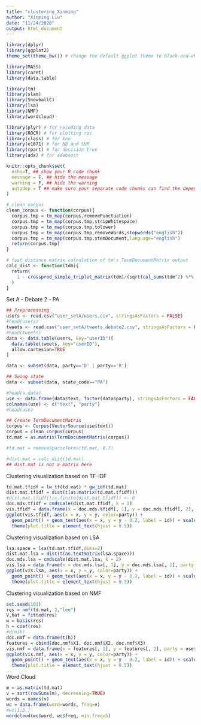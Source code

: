 ```yaml
---
title: "clustering_Xinming"
author: "Xinming Liu"
date: "11/24/2020"
output: html_document
---
```


```r
library(dplyr)
library(ggplot2)
theme_set(theme_bw()) # change the default ggplot theme to black-and-white

library(MASS)
library(caret)
library(data.table)

library(tm)
library(slam)
library(SnowballC)
library(lsa)
library(NMF)
library(wordcloud)

library(plyr) # for recoding data
library(ROCR) # for plotting roc
library(class) # for knn
library(e1071) # for NB and SVM
library(rpart) # for decision tree
library(ada) # for adaboost

knitr::opts_chunk$set(
  echo=T, ## show your R code chunk
  message = F, ## hide the message
  warning = F, ## hide the warning
  autodep = T ## make sure your separate code chunks can find the dependencies (from other code chunk)
)

# clean corpus
clean_corpus <- function(corpus){
  corpus.tmp = tm_map(corpus,removePunctuation)
  corpus.tmp = tm_map(corpus.tmp,stripWhitespace)
  corpus.tmp = tm_map(corpus.tmp,tolower)
  corpus.tmp = tm_map(corpus.tmp,removeWords,stopwords("english"))
  corpus.tmp = tm_map(corpus.tmp,stemDocument,language="english")
  return(corpus.tmp)
}

# fast distance matrix calculation of tm's TermDocumentMatrix output
calc_dist <- function(tdm){
  return(
    1 - crossprod_simple_triplet_matrix(tdm)/(sqrt(col_sums(tdm^2) %*% t(col_sums(tdm^2))))
  )
}
```


Set A - Debate 2 - PA

```r
## Preprocessing
users <- read.csv("user_setA/users.csv", stringsAsFactors = FALSE)
#head(users)
tweets <- read.csv("user_setA/tweets_debate2.csv", stringsAsFactors = FALSE)
#head(tweets)
data <- data.table(users, key="userID")[
  data.table(tweets, key="userID"),
  allow.cartesian=TRUE
]

data <- subset(data, party=='D' | party=='R')

## Swing state
data <- subset(data, state_code=="PA")

#head(a.data)
use <- data.frame(data$text, factor(data$party), stringsAsFactors = FALSE)
colnames(use) <- c("text", "party")
#head(use)
```

```r
## Create TermDocumentMatrix
corpus <- Corpus(VectorSource(use$text))
corpus = clean_corpus(corpus)
td.mat = as.matrix(TermDocumentMatrix(corpus))

#td.mat = removeSparseTerms(td.mat, 0.7)

#dist.mat = calc_dist(td.mat)
## dist.mat is not a matrix here
```

Clustering visualization based on TF-IDF

```r
td.mat.tfidf = lw_tf(td.mat) * gw_idf(td.mat)
dist.mat.tfidf = dist(t(as.matrix(td.mat.tfidf)))
#dist.mat.tfidf[!is.finite(dist.mat.tfidf)] <- 0
doc.mds.tfidf = cmdscale(dist.mat.tfidf, k = 2)
vis.tfidf = data.frame(x = doc.mds.tfidf[, 1], y = doc.mds.tfidf[, 2], party = use$party, id = row.names(use))
ggplot(vis.tfidf, aes(x = x, y = y, color=party)) +
  geom_point() + geom_text(aes(x = x, y = y - 0.2, label = id)) + scale_color_manual(values = c("#146EE3","#EB3434")) + ggtitle("Debate 2 PA clustering based on TF-IDF") +
  theme(plot.title = element_text(hjust = 0.5))
```

Clustering visualization based on LSA

```r
lsa.space = lsa(td.mat.tfidf,dims=2)
dist.mat.lsa = dist(t(as.textmatrix(lsa.space)))
doc.mds.lsa = cmdscale(dist.mat.lsa, k = 2)
vis.lsa = data.frame(x = doc.mds.lsa[, 1], y = doc.mds.lsa[, 2], party = use$party, id = row.names(use))
ggplot(vis.lsa, aes(x = x, y = y, color=party)) +
  geom_point() + geom_text(aes(x = x, y = y - 0.2, label = id)) + scale_color_manual(values = c("#146EE3","#EB3434")) + ggtitle("Debate 2 PA clustering based on LSA") +
  theme(plot.title = element_text(hjust = 0.5))
```

Clustering visualization based on NMF

```r
set.seed(101)
res = nmf(td.mat, 2,"lee")
V.hat = fitted(res)
w = basis(res)
h = coef(res)
#dim(h)
doc.nmf = data.frame(t(h))
features = cbind(doc.nmf$X1, doc.nmf$X2, doc.nmf$X3)
vis.nmf = data.frame(x = features[, 1], y = features[, 2], party = use$party, id = row.names(use))
ggplot(vis.nmf, aes(x = x, y = y, color=party)) +
  geom_point() + geom_text(aes(x = x, y = y - 0.2, label = id)) + scale_color_manual(values = c("#146EE3","#EB3434")) + ggtitle("Debate 2 PA clustering based on NMF") +
  theme(plot.title = element_text(hjust = 0.5))
```

Word Cloud

```r
m = as.matrix(td.mat)
v = sort(rowSums(m), decreasing=TRUE)
words = names(v)
wc = data.frame(word=words, freq=v)
#wc[1:3,]
wordcloud(wc$word, wc$freq, min.freq=5)
```


